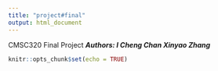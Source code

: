 ```yaml
---
title: "project#final"
output: html_document
---
```


CMSC320 Final Project
***
Authors:
I Cheng Chan
Xinyao Zhang
***

```r
knitr::opts_chunk$set(echo = TRUE)
```

